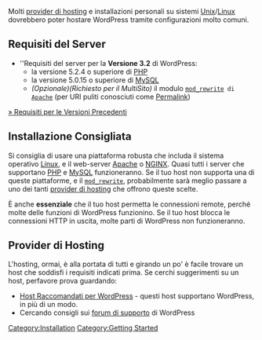 {{Languages|
{{bs|Hosting WordPressa}}
{{en|Hosting WordPress}}
{{fr|Heberger WordPress}}
{{it|Hostare WordPress}}
{{ja|サーバの用意}}
{{nl|Hosting WordPress}}
{{pt-br|Hospedando o WordPress}}
{{ru|Хостинг для WordPress}}
{{sk|Hosting WordPress}}
{{th|โฮสท์ที่รองรับเวิร์ดเพรส}}
{{zh-cn|WordPress 网站主机}}
{{zh-tw|WordPress網站主機}}
{{tr|WordPress Hosting}}
}}

Molti [[Glossary#Hosting_provider|provider di hosting]] e installazioni personali su sistemi [[Glossary#Unix|Unix]]/[[Glossary#Linux|Linux]] dovrebbero poter hostare WordPress tramite configurazioni molto comuni.

== Requisiti del Server ==
* ''Requisiti del server per la '''Versione 3.2''' di WordPress:
** la versione 5.2.4 o superiore di [[Glossary#PHP|PHP]]
** la versione 5.0.15 o superiore di [[Glossary#MySQL|MySQL]]
** ''(Opzionale)(Richiesto per il MultiSito)'' il modulo <tt>[[Glossary#mod_rewrite|mod_rewrite]] di [[Glossary#Apache|Apache]]</tt> (per URI puliti conosciuti come [[Using_Permalinks|Permalink]])

[[Template:Server_requirements|» Requisiti per le Versioni Precedenti]]

== Installazione Consigliata ==
Si consiglia di usare una piattaforma robusta che includa il sistema operativo [[Glossary#Linux|Linux]], e il web-server [[Glossary#Apache|Apache]] o [http://nginx.net/ NGINX].  Quasi tutti i server che supportano [[Glossary#PHP|PHP]] e [[Glossary#MySQL|MySQL]] funzioneranno. Se il tuo host non supporta una di queste piattaforme, e il <tt>[[Glossary#mod_rewrite|mod_rewrite]]</tt>, probabilmente sarà meglio passare a uno dei tanti [[Glossary#Hosting_provider|provider di hosting]] che offrono queste scelte.

È anche '''essenziale''' che il tuo host permetta le connessioni remote, perché molte delle funzioni di WordPress funzionino. Se il tuo host blocca le connessioni HTTP in uscita, molte parti di WordPress non funzioneranno.

== Provider di Hosting ==
L'hosting, ormai, è alla portata di tutti e girando un po' è facile trovare un host che soddisfi i requisiti indicati prima. Se cerchi suggerimenti su un host, perfavore prova guardando:
* [http://wordpress.org/hosting/ Host Raccomandati per WordPress] - questi host supportano WordPress, in più di un modo.
* Cercando consigli sui [http://wordpress.org/support/ forum di supporto] di WordPress


[[Category:Installation]]
[[Category:Getting Started]]